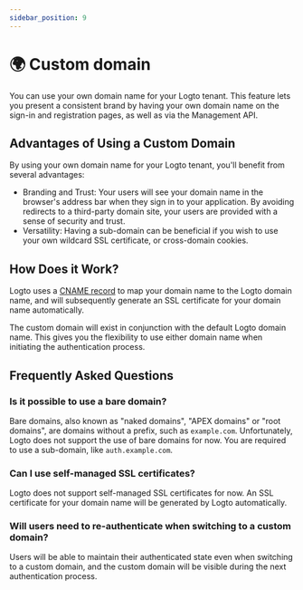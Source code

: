 ```yaml
---
sidebar_position: 9
---
```



# 🌍 Custom domain

<Availability cloud oss={false} />

You can use your own domain name for your Logto tenant. This feature lets you present a consistent brand by having your own domain name on the sign-in and registration pages, as well as via the Management API.

## Advantages of Using a Custom Domain

By using your own domain name for your Logto tenant, you'll benefit from several advantages:

- Branding and Trust: Your users will see your domain name in the browser's address bar when they sign in to your application. By avoiding redirects to a third-party domain site, your users are provided with a sense of security and trust.
- Versatility: Having a sub-domain can be beneficial if you wish to use your own wildcard SSL certificate, or cross-domain cookies.

## How Does it Work?

Logto uses a [CNAME record](https://en.wikipedia.org/wiki/CNAME_record) to map your domain name to the Logto domain name, and will subsequently generate an SSL certificate for your domain name automatically.

The custom domain will exist in conjunction with the default Logto domain name. This gives you the flexibility to use either domain name when initiating the authentication process.

## Frequently Asked Questions

### Is it possible to use a bare domain?

Bare domains, also known as "naked domains", "APEX domains" or "root domains", are domains without a prefix, such as `example.com`. Unfortunately, Logto does not support the use of bare domains for now. You are required to use a sub-domain, like `auth.example.com`.

### Can I use self-managed SSL certificates?

Logto does not support self-managed SSL certificates for now. An SSL certificate for your domain name will be generated by Logto automatically.

### Will users need to re-authenticate when switching to a custom domain?

Users will be able to maintain their authenticated state even when switching to a custom domain, and the custom domain will be visible during the next authentication process.

